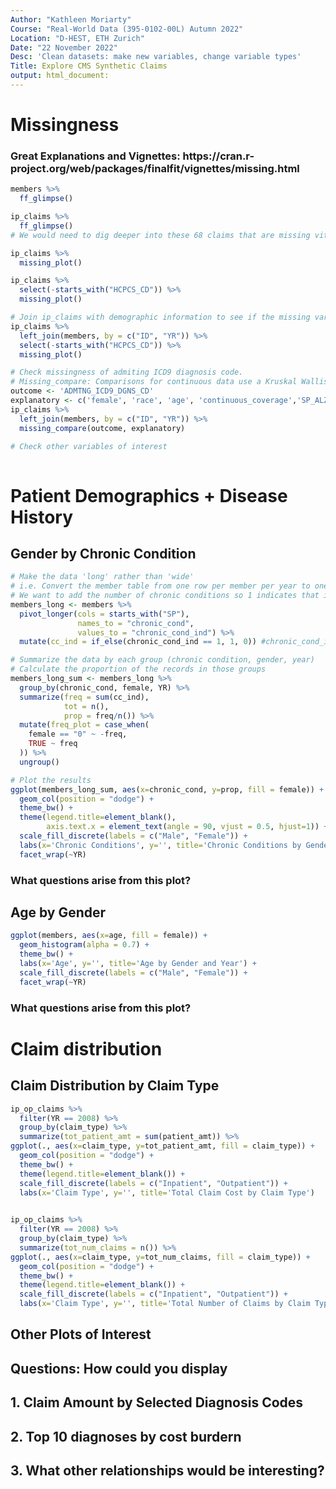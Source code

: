 ```yaml
---
Author: "Kathleen Moriarty"
Course: "Real-World Data (395-0102-00L) Autumn 2022"
Location: "D-HEST, ETH Zurich"
Date: "22 November 2022"
Desc: 'Clean datasets: make new variables, change variable types'
Title: Explore CMS Synthetic Claims
output: html_document:
---
```


# Missingness
### Great Explanations and Vignettes: https://cran.r-project.org/web/packages/finalfit/vignettes/missing.html

```r

members %>% 
  ff_glimpse()

ip_claims %>% 
  ff_glimpse()
# We would need to dig deeper into these 68 claims that are missing vital information.

ip_claims %>% 
  missing_plot()

ip_claims %>% 
  select(-starts_with("HCPCS_CD")) %>% 
  missing_plot()

# Join ip_claims with demographic information to see if the missing variables are at random when looking at demographics
ip_claims %>% 
  left_join(members, by = c("ID", "YR")) %>% 
  select(-starts_with("HCPCS_CD")) %>% 
  missing_plot()

# Check missingness of admiting ICD9 diagnosis code.
# Missing_compare: Comparisons for continuous data use a Kruskal Wallis and for discrete data a chi-squared test.
outcome <- 'ADMTNG_ICD9_DGNS_CD'
explanatory <- c('female', 'race', 'age', 'continuous_coverage','SP_ALZHDMTA')
ip_claims %>% 
  left_join(members, by = c("ID", "YR")) %>% 
  missing_compare(outcome, explanatory)

# Check other variables of interest
  
```

# Patient Demographics + Disease History


## Gender by Chronic Condition 


```r

# Make the data 'long' rather than 'wide'
# i.e. Convert the member table from one row per member per year to one row per member per chronic condition
# We want to add the number of chronic conditions so 1 indicates that it exists, otherwise 0.
members_long <- members %>%
  pivot_longer(cols = starts_with("SP"),
               names_to = "chronic_cond", 
               values_to = "chronic_cond_ind") %>% 
  mutate(cc_ind = if_else(chronic_cond_ind == 1, 1, 0)) #chronic_cond_ind: 2 means No, 1 means Yes

# Summarize the data by each group (chronic condition, gender, year)
# Calculate the proportion of the records in those groups
members_long_sum <- members_long %>% 
  group_by(chronic_cond, female, YR) %>% 
  summarize(freq = sum(cc_ind),
            tot = n(),
            prop = freq/n()) %>%
  mutate(freq_plot = case_when(
    female == "0" ~ -freq,
    TRUE ~ freq
  )) %>% 
  ungroup()

# Plot the results
ggplot(members_long_sum, aes(x=chronic_cond, y=prop, fill = female)) +
  geom_col(position = "dodge") + 
  theme_bw() +
  theme(legend.title=element_blank(), 
        axis.text.x = element_text(angle = 90, vjust = 0.5, hjust=1)) +
  scale_fill_discrete(labels = c("Male", "Female")) +
  labs(x='Chronic Conditions', y='', title='Chronic Conditions by Gender and Year') +
  facet_wrap(~YR)

```

### What questions arise from this plot?

## Age by Gender

```r
ggplot(members, aes(x=age, fill = female)) +
  geom_histogram(alpha = 0.7) +
  theme_bw() +
  labs(x='Age', y='', title='Age by Gender and Year') +
  scale_fill_discrete(labels = c("Male", "Female")) +
  facet_wrap(~YR)

```

### What questions arise from this plot?

# Claim distribution

## Claim Distribution by Claim Type

```r

ip_op_claims %>% 
  filter(YR == 2008) %>% 
  group_by(claim_type) %>% 
  summarize(tot_patient_amt = sum(patient_amt)) %>% 
ggplot(., aes(x=claim_type, y=tot_patient_amt, fill = claim_type)) +
  geom_col(position = "dodge") + 
  theme_bw() +
  theme(legend.title=element_blank()) +
  scale_fill_discrete(labels = c("Inpatient", "Outpatient")) +
  labs(x='Claim Type', y='', title='Total Claim Cost by Claim Type')

  
ip_op_claims %>% 
  filter(YR == 2008) %>% 
  group_by(claim_type) %>% 
  summarize(tot_num_claims = n()) %>% 
ggplot(., aes(x=claim_type, y=tot_num_claims, fill = claim_type)) +
  geom_col(position = "dodge") + 
  theme_bw() +
  theme(legend.title=element_blank()) +
  scale_fill_discrete(labels = c("Inpatient", "Outpatient")) +
  labs(x='Claim Type', y='', title='Total Number of Claims by Claim Type')

```

## Other Plots of Interest

## Questions: How could you display 
## 1. Claim Amount by Selected Diagnosis Codes
## 2. Top 10 diagnoses by cost burdern
## 3. What other relationships would be interesting?

